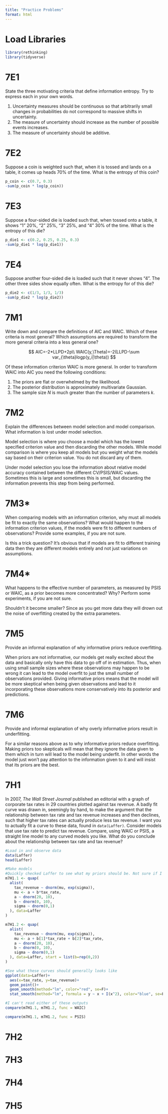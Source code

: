 ```yaml
---
title: "Practice Problems"
format: html
---
```


# Load Libraries

```r
library(rethinking)
library(tidyverse)
```

# 7E1

State the three motivating criteria that define information entropy. Try to express each in your own words.

1.  Uncertainty measures should be continuous so that arbitrarily small changes in probabilities do not correspond to massive shifts in uncertainty.
2.  The measure of uncertainty should increase as the number of possible events increases.
3.  The measure of uncertainty should be additive.

# 7E2

Suppose a coin is weighted such that, when it is tossed and lands on a table, it comes up heads 70% of the time. What is the entropy of this coin?

```r
p_coin <- c(0.7, 0.3)
-sum(p_coin * log(p_coin))
```

# 7E3

Suppose a four-sided die is loaded such that, when tossed onto a table, it shows "1" 20%, "2" 25%, "3" 25%, and "4" 30% of the time. What is the entropy of this die?

```r
p_die1 <- c(0.2, 0.25, 0.25, 0.3)
-sum(p_die1 * log(p_die1))
```

# 7E4

Suppose another four-sided die is loaded such that it never shows "4". The other three sides show equally often. What is the entropy for of this die?

```r
p_die2 <- c(1/3, 1/3, 1/3)
-sum(p_die2 * log(p_die2))
```

# 7M1

Write down and compare the definitions of AIC and WAIC. Which of these criteria is most general? Which assumptions are required to transform the more general criteria into a less general one?

$$
AIC=-2*LLPD+2p\\
WAIC(y,\Theta)=-2(LLPD-\sum var_{\theta}logp(y_i|\theta))
$$

Of these information criterion WAIC is more general. In order to transform WAIC into AIC you need the following conditions:

1.  The priors are flat or overwhelmed by the likelihood.
2.  The posterior distribution is approximately multivariate Gaussian.
3.  The sample size $N$ is much greater than the number of parameters $k$.

# 7M2

Explain the differences between model selection and model comparison. What information is lost under model selection.

Model selection is where you choose a model which has the lowest specified criterion value and then discarding the other models. While model comparison is where you keep all models but you weight what the models say based on their criterion value. You do not discard any of them.

Under model selection you lose the information about relative model accuracy contained between the different CV/PSIS/WAIC values. Sometimes this is large and sometimes this is small, but discarding the information prevents this step from being performed.

# 7M3\*

When comparing models with an information criterion, why must all models be fit to exactly the same observations? What would happen to the information criterion values, if the models were fit to different numbers of observations? Provide some examples, if you are not sure.

Is this a trick question? It's obvious that if models are fit to different training data then they are different models entirely and not just variations on assumptions.

# 7M4\*

What happens to the effective number of parameters, as measured by PSIS or WAIC, as a prior becomes more concentrated? Why? Perform some experiments, if you are not sure.

Shouldn't it become smaller? Since as you get more data they will drown out the noise of overfitting created by the extra parameters.

# 7M5

Provide an informal explanation of why informative priors reduce overfitting.

When priors are not informative, our models get really excited about the data and basically only have this data to go off of in estimation. Thus, when using small sample sizes where these observations may happen to be wrong it can lead to the model overfit to just the small number of observations provided. Giving informative priors means that the model will be more skeptical when being given observations and lead to it incorporating these observations more conservatively into its posterior and predictions.

# 7M6

Provide and informal explanation of why overly informative priors result in underfitting.

For a similar reasons above as to why informative priors reduce overfitting. Making priors too skepticals will mean that they ignore the data given to them which in turn will lead to the model being underfit. In other words the model just won't pay attention to the information given to it and will insist that its priors are the best.

# 7H1

In 2007, *The Wall Street Journal* published an editorial with a graph of corporate tax rates in 29 countries plotted against tax revenue. A badly fit curve was drawn in, seemingly by hand, to make the argument that the relationship between tax rate and tax revenue increases and then declines, such that higher tax rates can actually produce less tax revenue. I want you to actually fit a curve to these data, found in `data(Laffer)`. Consider models that use tax rate to predict tax revenue. Compare, using WAIC or PSIS, a straight line model to any curved models you like. What do you conclude about the relationship between tax rate and tax revenue?

```r
#Load in and observe data
data(Laffer)
head(Laffer)
```

```r
#Make models
#Quickly checked Laffer to see what my priors should be. Not sure if I was supposed to do that
m7H1.1 <- quap(
  alist(
    tax_revenue ~ dnorm(mu, exp(sigma)),
    mu <- a + b*tax_rate,
    a ~ dnorm(20, 10),
    b ~ dnorm(0, 10),
    sigma ~ dnorm(0,1)
  ), data=Laffer
)

m7H1.2 <- quap(
  alist(
    tax_revenue ~ dnorm(mu, exp(sigma)),
    mu <- a + b[1]*tax_rate + b[2]*tax_rate,
    a ~ dnorm(20, 10),
    b ~ dnorm(0, 10),
    sigma ~ dnorm(0,1)
  ), data=Laffer, start = list(b=rep(0,2))
)
```

```r
#See what these curves should generally looks like
ggplot(data=Laffer)+
  aes(x=tax_rate, y=tax_revenue)+
  geom_point()+
  geom_smooth(method="lm", color="red", se=F)+
  stat_smooth(method="lm", formula = y ~ x + I(x^2), color="blue", se=F)
```

```r
#I can't read either of these outputs
compare(m7H1.1, m7H1.2, func = WAIC)
```

```r
compare(m7H1.1, m7H1.2, func = PSIS)
```

# 7H2

# 7H3

# 7H4

# 7H5
